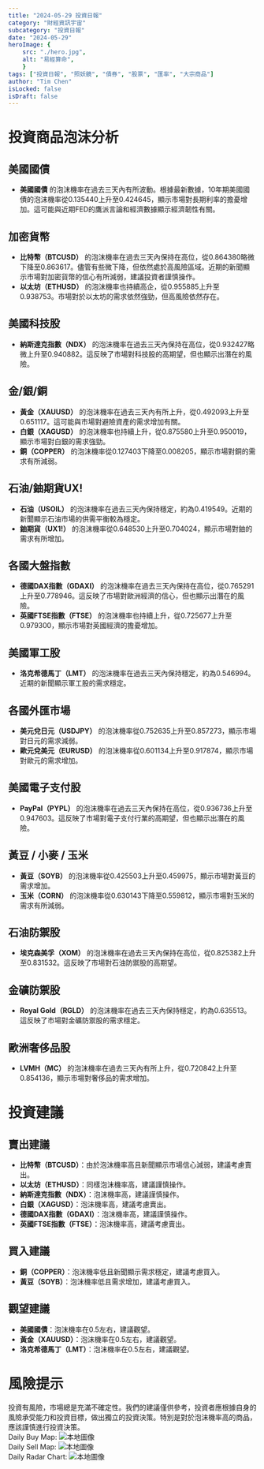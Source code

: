```yaml
---
title: "2024-05-29 投資日報"
category: "財經資訊宇宙"
subcategory: "投資日報"
date: "2024-05-29"
heroImage: {
    src: "./hero.jpg",
    alt: "易經算命",
    }
tags: ["投資日報", "照妖鏡", "債券", "股票", "匯率", "大宗商品"]
author: "Tim Chen"
isLocked: false
isDraft: false
---
```

# 投資商品泡沫分析

## 美國國債
- **美國國債** 的泡沫機率在過去三天內有所波動。根據最新數據，10年期美國國債的泡沫機率從0.135440上升至0.424645，顯示市場對長期利率的擔憂增加。這可能與近期FED的鷹派言論和經濟數據顯示經濟韌性有關。

## 加密貨幣
- **比特幣（BTCUSD）** 的泡沫機率在過去三天內保持在高位，從0.864380略微下降至0.863617。儘管有些微下降，但依然處於高風險區域。近期的新聞顯示市場對加密貨幣的信心有所減弱，建議投資者謹慎操作。
- **以太坊（ETHUSD）** 的泡沫機率也持續高企，從0.955885上升至0.938753。市場對於以太坊的需求依然強勁，但高風險依然存在。

## 美國科技股
- **納斯達克指數（NDX）** 的泡沫機率在過去三天內保持在高位，從0.932427略微上升至0.940882。這反映了市場對科技股的高期望，但也顯示出潛在的風險。

## 金/銀/銅
- **黃金（XAUUSD）** 的泡沫機率在過去三天內有所上升，從0.492093上升至0.651117。這可能與市場對避險資產的需求增加有關。
- **白銀（XAGUSD）** 的泡沫機率也持續上升，從0.875580上升至0.950019，顯示市場對白銀的需求強勁。
- **銅（COPPER）** 的泡沫機率從0.127403下降至0.008205，顯示市場對銅的需求有所減弱。

## 石油/鈾期貨UX!
- **石油（USOIL）** 的泡沫機率在過去三天內保持穩定，約為0.419549。近期的新聞顯示石油市場的供需平衡較為穩定。
- **鈾期貨（UX1!）** 的泡沫機率從0.648530上升至0.704024，顯示市場對鈾的需求有所增加。

## 各國大盤指數
- **德國DAX指數（GDAXI）** 的泡沫機率在過去三天內保持在高位，從0.765291上升至0.778946。這反映了市場對歐洲經濟的信心，但也顯示出潛在的風險。
- **英國FTSE指數（FTSE）** 的泡沫機率也持續上升，從0.725677上升至0.979300，顯示市場對英國經濟的擔憂增加。

## 美國軍工股
- **洛克希德馬丁（LMT）** 的泡沫機率在過去三天內保持穩定，約為0.546994。近期的新聞顯示軍工股的需求穩定。

## 各國外匯市場
- **美元兌日元（USDJPY）** 的泡沫機率從0.752635上升至0.857273，顯示市場對日元的需求減弱。
- **歐元兌美元（EURUSD）** 的泡沫機率從0.601134上升至0.917874，顯示市場對歐元的需求增加。

## 美國電子支付股
- **PayPal（PYPL）** 的泡沫機率在過去三天內保持在高位，從0.936736上升至0.947603。這反映了市場對電子支付行業的高期望，但也顯示出潛在的風險。

## 黃豆 / 小麥 / 玉米
- **黃豆（SOYB）** 的泡沫機率從0.425503上升至0.459975，顯示市場對黃豆的需求增加。
- **玉米（CORN）** 的泡沫機率從0.630143下降至0.559812，顯示市場對玉米的需求有所減弱。

## 石油防禦股
- **埃克森美孚（XOM）** 的泡沫機率在過去三天內保持在高位，從0.825382上升至0.831532。這反映了市場對石油防禦股的高期望。

## 金礦防禦股
- **Royal Gold（RGLD）** 的泡沫機率在過去三天內保持穩定，約為0.635513。這反映了市場對金礦防禦股的需求穩定。

## 歐洲奢侈品股
- **LVMH（MC）** 的泡沫機率在過去三天內有所上升，從0.720842上升至0.854136，顯示市場對奢侈品的需求增加。

# 投資建議

## 賣出建議
- **比特幣（BTCUSD）**：由於泡沫機率高且新聞顯示市場信心減弱，建議考慮賣出。
- **以太坊（ETHUSD）**：同樣泡沫機率高，建議謹慎操作。
- **納斯達克指數（NDX）**：泡沫機率高，建議謹慎操作。
- **白銀（XAGUSD）**：泡沫機率高，建議考慮賣出。
- **德國DAX指數（GDAXI）**：泡沫機率高，建議謹慎操作。
- **英國FTSE指數（FTSE）**：泡沫機率高，建議考慮賣出。

## 買入建議
- **銅（COPPER）**：泡沫機率低且新聞顯示需求穩定，建議考慮買入。
- **黃豆（SOYB）**：泡沫機率低且需求增加，建議考慮買入。

## 觀望建議
- **美國國債**：泡沫機率在0.5左右，建議觀望。
- **黃金（XAUUSD）**：泡沫機率在0.5左右，建議觀望。
- **洛克希德馬丁（LMT）**：泡沫機率在0.5左右，建議觀望。

# 風險提示

投資有風險，市場總是充滿不確定性。我們的建議僅供參考，投資者應根據自身的風險承受能力和投資目標，做出獨立的投資決策。特別是對於泡沫機率高的商品，應該謹慎進行投資決策。
<br />
Daily Buy Map:
![本地圖像](./buyMap.svg)
<br />
Daily Sell Map:
![本地圖像](./sellMap.svg)
<br />
Daily Radar Chart:
![本地圖像](./radar.svg)
<br />
